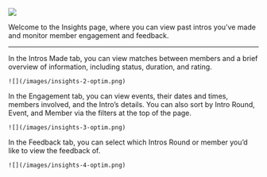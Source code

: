 ![](/images/insights-1-optim.png)

Welcome to the Insights page, where you can view past intros you’ve made and monitor member engagement and feedback. 

---

<Tabs>
  <Tab title="Intros Made">
    In the Intros Made tab, you can view matches between members and a brief overview of information, including status, duration, and rating.

    ![](/images/insights-2-optim.png)
  </Tab>
  <Tab title="Engagement">
    In the Engagement tab, you can view events, their dates and times, members involved, and the Intro’s details. You can also sort by Intro       Round, Event, and Member via the filters at the top of the page.

    ![](/images/insights-3-optim.png)
  </Tab>
  <Tab title="Feedback">
    In the Feedback tab, you can select which Intros Round or member you’d like to view the feedback of.

    ![](/images/insights-4-optim.png)
  </Tab>
</Tabs>
